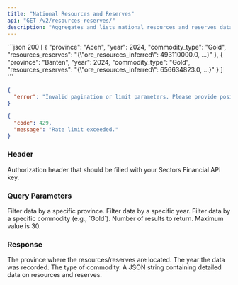 ```yaml
---
title: "National Resources and Reserves"
api: "GET /v2/resources-reserves/"
description: "Aggregates and lists national resources and reserves data, with options to filter by location, year, and commodity."
---
```


<ResponseExample>
```json 200
[
    {
        "province": "Aceh",
        "year": 2024,
        "commodity_type": "Gold",
        "resources_reserves": "{\"ore_resources_inferred\": 493110000.0, ...}"
    },
    {
        "province": "Banten",
        "year": 2024,
        "commodity_type": "Gold",
        "resources_reserves": "{\"ore_resources_inferred\": 656634823.0, ...}"
    }
]
```

```json 400
{
  "error": "Invalid pagination or limit parameters. Please provide positive integers."
}
```

```json 429
{
  "code": 429,
  "message": "Rate limit exceeded."
}
```

</ResponseExample>

### Header

<ParamField header="Authorization" type="string" required>
  Authorization header that should be filled with your Sectors Financial API
  key.
</ParamField>

### Query Parameters

<ParamField query="province" type="string">
  Filter data by a specific province.
</ParamField>
<ParamField query="year" type="integer">
  Filter data by a specific year.
</ParamField>
<ParamField query="commodity_type" type="string">
  Filter data by a specific commodity (e.g., `Gold`).
</ParamField>
<ParamField query="limit" type="integer" default="20">
  Number of results to return. Maximum value is 30.
</ParamField>

### Response

<ResponseField name="[]" type="ResourceRecord">
  <Expandable title="Resource Record properties">
    <ResponseField name="province" type="string">
      The province where the resources/reserves are located.
    </ResponseField>
    <ResponseField name="year" type="integer">
      The year the data was recorded.
    </ResponseField>
    <ResponseField name="commodity_type" type="string">
      The type of commodity.
    </ResponseField>
    <ResponseField name="resources_reserves" type="string (JSON Object)">
      A JSON string containing detailed data on resources and reserves.
      <Expandable title="Resources/Reserves Structure">
        <ResponseField name="ore_resources_inferred" type="number" />
        <ResponseField name="resources_inferred" type="number" />
        <ResponseField name="ore_resources_indicated" type="number" />
        <ResponseField name="resources_indicated" type="number" />
        <ResponseField name="ore_resources_measured" type="number" />
        <ResponseField name="resources_measured" type="number" />
        <ResponseField name="ore_reserves_probable" type="number" />
        <ResponseField name="reserves_probable" type="number" />
        <ResponseField name="ore_reserves_proven" type="number" />
        <ResponseField name="reserves_proven" type="number" />
      </Expandable>
    </ResponseField>
  </Expandable>
</ResponseField>
